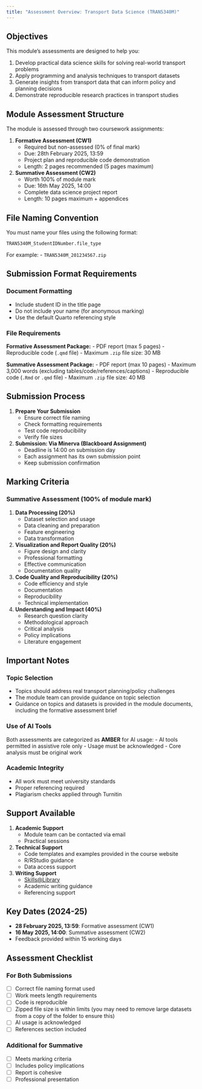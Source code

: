 ```yaml
---
title: "Assessment Overview: Transport Data Science (TRAN5340M)"
---
```


## Objectives

This module's assessments are designed to help you:

1. Develop practical data science skills for solving real-world transport problems
2. Apply programming and analysis techniques to transport datasets
3. Generate insights from transport data that can inform policy and planning decisions
4. Demonstrate reproducible research practices in transport studies

## Module Assessment Structure

The module is assessed through two coursework assignments:

1. **Formative Assessment (CW1)** 
   - Required but non-assessed (0% of final mark)
   - Due: 28th February 2025, 13:59
   - Project plan and reproducible code demonstration
   - Length: 2 pages recommended (5 pages maximum)

2. **Summative Assessment (CW2)**
   - Worth 100% of module mark
   - Due: 16th May 2025, 14:00
   - Complete data science project report
   - Length: 10 pages maximum + appendices

## File Naming Convention

You must name your files using the following format:
```
TRAN5340M_StudentIDNumber.file_type
```

For example:
- `TRAN5340M_201234567.zip`

## Submission Format Requirements

### Document Formatting

- Include student ID in the title page
- Do not include your name (for anonymous marking)
- Use the default Quarto referencing style

### File Requirements

**Formative Assessment Package:**
- PDF report (max 5 pages)
- Reproducible code (`.qmd` file)
- Maximum `.zip` file size: 30 MB

**Summative Assessment Package:**
- PDF report (max 10 pages)
- Maximum 3,000 words (excluding tables/code/references/captions)
- Reproducible code (`.Rmd` or `.qmd` file)
- Maximum `.zip` file size: 40 MB

## Submission Process

1. **Prepare Your Submission**
   - Ensure correct file naming
   - Check formatting requirements
   - Test code reproducibility
   - Verify file sizes

2. **Submission: Via Minerva (Blackboard Assignment)**
   - Deadline is 14:00 on submission day
   - Each assignment has its own submission point
   - Keep submission confirmation

## Marking Criteria

### Summative Assessment (100% of module mark)

1. **Data Processing (20%)**
   - Dataset selection and usage
   - Data cleaning and preparation
   - Feature engineering
   - Data transformation

2. **Visualization and Report Quality (20%)**
   - Figure design and clarity
   - Professional formatting
   - Effective communication
   - Documentation quality

3. **Code Quality and Reproducibility (20%)**
   - Code efficiency and style
   - Documentation
   - Reproducibility
   - Technical implementation

4. **Understanding and Impact (40%)**
   - Research question clarity
   - Methodological approach
   - Critical analysis
   - Policy implications
   - Literature engagement

## Important Notes

### Topic Selection

- Topics should address real transport planning/policy challenges
- The module team can provide guidance on topic selection
- Guidance on topics and datasets is provided in the module documents, including the formative assessment brief

### Use of AI Tools

Both assessments are categorized as **AMBER** for AI usage:
- AI tools permitted in assistive role only
- Usage must be acknowledged
- Core analysis must be original work

### Academic Integrity

- All work must meet university standards
- Proper referencing required
- Plagiarism checks applied through Turnitin

## Support Available

1. **Academic Support**
   - Module team can be contacted via email
   - Practical sessions

2. **Technical Support**
   - Code templates and examples provided in the course website
   - R/RStudio guidance
   - Data access support

3. **Writing Support**
   - [Skills@Library](https://library.leeds.ac.uk/info/1402/referencing)
   - Academic writing guidance
   - Referencing support

## Key Dates (2024-25)

- **28 February 2025, 13:59**: Formative assessment (CW1)
- **16 May 2025, 14:00**: Summative assessment (CW2)
- Feedback provided within 15 working days

## Assessment Checklist

### For Both Submissions

- [ ] Correct file naming format used
- [ ] Work meets length requirements
- [ ] Code is reproducible
- [ ] Zipped file size is within limits (you may need to remove large datasets from a copy of the folder to ensure this)
- [ ] AI usage is acknowledged
- [ ] References section included

### Additional for Summative

- [ ] Meets marking criteria
- [ ] Includes policy implications
- [ ] Report is cohesive
- [ ] Professional presentation